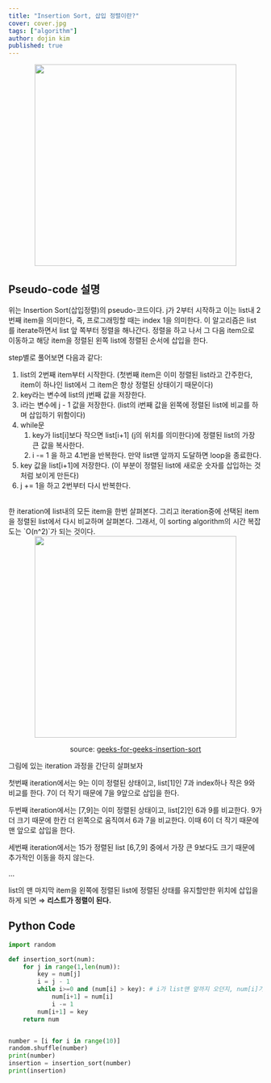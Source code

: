 ```yaml
---
title: "Insertion Sort, 삽입 정렬이란?"
cover: cover.jpg
tags: ["algorithm"]
author: dojin kim
published: true
---
```


<div align="center">
<img src="./insertion_sort_pseudo.png" style="width:400px"/>
</div>

## Pseudo-code 설명
위는 Insertion Sort(삽입정렬)의 pseudo-코드이다. j가 2부터 시작하고 이는 list내 2번째 item을 의미한다, 즉, 프로그래밍할 때는 index 1을 의미한다. 이 알고리즘은 list를 iterate하면서 list 앞 쪽부터 정렬을 해나간다. 정렬을 하고 나서 그 다음 item으로 이동하고 해당 item을 정렬된 왼쪽 list에 정렬된 순서에 삽입을 한다. <br/>

step별로 풀어보면 다음과 같다:

1. list의 2번째 item부터 시작한다. (첫번째 item은 이미 정렬된 list라고 간주한다, item이 하나인 list에서 그 item은 항상 정렬된 상태이기 때문이다)
2. key라는 변수에 list의 j번째 값을 저장한다.
3. i라는 변수에 j - 1 값을 저장한다. (list의 i번째 값을 왼쪽에 정렬된 list에 비교를 하며 삽입하기 위함이다)
4. while문
    1. key가 list[i]보다 작으면 list[i+1] (j의 위치를 의미한다)에 정렬된 list의 가장 큰 값을 복사한다.
    2. i -= 1 을 하고 4.1번을 반복한다. 만약 list맨 앞까지 도달하면 loop을 종료한다.
5. key 값을 list[i+1]에 저장한다. (이 부분이 정렬된 list에 새로운 숫자를 삽입하는 것처럼 보이게 만든다)
6. j += 1을 하고 2번부터 다시 반복한다.

<br/>
한 iteration에 list내의 모든 item을 한번 살펴본다. 그리고 iteration중에 선택된 item을 정렬된 list에서 다시 비교하며 살펴본다. 그래서, 이 sorting algorithm의 시간 복잡도는 `O(n^2)`가 되는 것이다.


<div align="center">
<img src="./insertion_sort.png" style="width:400px"/>
</div>

<div align="center">

source: <a href="https://www.geeksforgeeks.org/recursive-insertion-sort/">geeks-for-geeks-insertion-sort</a>

</div>


그림에 있는 iteration 과정을 간단히 살펴보자

첫번째 iteration에서는 9는 이미 정렬된 상태이고, list[1]인 7과 index하나 작은 9와 비교를 한다. 7이 더 작기 때문에 7을 9앞으로 삽입을 한다. 

두번째 iteration에서는 [7,9]는 이미 정렬된 상태이고, list[2]인 6과 9를 비교한다. 9가 더 크기 때문에 한칸 더 왼쪽으로 움직여서 6과 7을 비교한다. 이때 6이 더 작기 때문에 맨 앞으로 삽입을 한다. 

세번째 iteration에서는 15가 정렬된 list [6,7,9] 중에서 가장 큰 9보다도 크기 때문에 추가적인 이동을 하지 않는다. 

...

list의 맨 마지막 item을 왼쪽에 정렬된 list에 정렬된 상태를 유지할만한 위치에 삽입을 하게 되면 ⇒ **리스트가 정렬이 된다.**


## Python Code

```python
import random

def insertion_sort(num):
    for j in range(1,len(num)):
        key = num[j] 
        i = j - 1
        while i>=0 and (num[i] > key): # i가 list맨 앞까지 오던지, num[i]가 위에 저장된 num[j]보다 작으면 loop빠져 나온다.
            num[i+1] = num[i]
            i -= 1
        num[i+1] = key
    return num


number = [i for i in range(10)]
random.shuffle(number)
print(number)
insertion = insertion_sort(number)
print(insertion)
```

